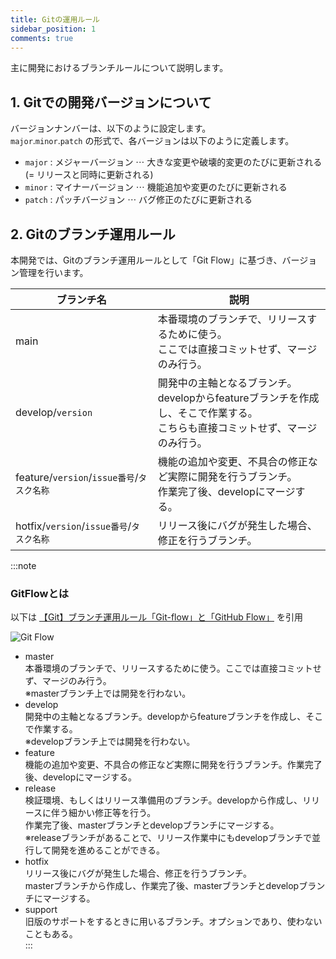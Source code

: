 ```yaml
---
title: Gitの運用ルール
sidebar_position: 1
comments: true
---
```


主に開発におけるブランチルールについて説明します。

## 1. Gitでの開発バージョンについて

バージョンナンバーは、以下のように設定します。  
`major`.`minor`.`patch` の形式で、各バージョンは以下のように定義します。

- `major` : メジャーバージョン ⋯ 大きな変更や破壊的変更のたびに更新される (= リリースと同時に更新される)
- `minor` : マイナーバージョン ⋯ 機能追加や変更のたびに更新される
- `patch` : パッチバージョン ⋯ バグ修正のたびに更新される

## 2. Gitのブランチ運用ルール
本開発では、Gitのブランチ運用ルールとして「Git Flow」に基づき、バージョン管理を行います。

| ブランチ名 | 説明 |
| --- | --- |
| main | 本番環境のブランチで、リリースするために使う。 <br /> ここでは直接コミットせず、マージのみ行う。 |
| develop/`version` | 開発中の主軸となるブランチ。 <br /> developからfeatureブランチを作成し、そこで作業する。 <br /> こちらも直接コミットせず、マージのみ行う。|
| feature/`version`/`issue番号`/`タスク名称` | 機能の追加や変更、不具合の修正など実際に開発を行うブランチ。 <br /> 作業完了後、developにマージする。 |
| hotfix/`version`/`issue番号`/`タスク名称` | リリース後にバグが発生した場合、修正を行うブランチ。

:::note
### GitFlowとは
以下は [【Git】ブランチ運用ルール「Git-flow」と「GitHub Flow」](https://supersoftware.jp/tech/20221021/17928/) を引用

![Git Flow](./img/Git_flow.jpg)

- master  
本番環境のブランチで、リリースするために使う。ここでは直接コミットせず、マージのみ行う。  
※masterブランチ上では開発を行わない。  
- develop  
開発中の主軸となるブランチ。developからfeatureブランチを作成し、そこで作業する。  
※developブランチ上では開発を行わない。  
- feature  
機能の追加や変更、不具合の修正など実際に開発を行うブランチ。作業完了後、developにマージする。  
- release  
検証環境、もしくはリリース準備用のブランチ。developから作成し、リリースに伴う細かい修正等を行う。  
作業完了後、masterブランチとdevelopブランチにマージする。  
※releaseブランチがあることで、リリース作業中にもdevelopブランチで並行して開発を進めることができる。  
- hotfix  
リリース後にバグが発生した場合、修正を行うブランチ。  
masterブランチから作成し、作業完了後、masterブランチとdevelopブランチにマージする。  
- support  
旧版のサポートをするときに用いるブランチ。オプションであり、使わないこともある。  
:::